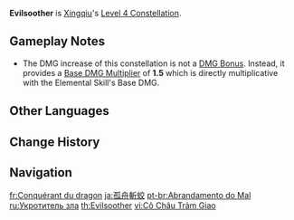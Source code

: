 {{Constellation Infobox
|image       = Constellation Evilsoother.png
|description = Throughout the duration of [[Guhua Sword: Raincutter]], the DMG dealt by [[Guhua Sword: Fatal Rainscreen]] is increased by 50%.
|level       = 4
|character   = Xingqiu
|utility1    = Base DMG Multiplier<!--DMG Bonus is additive, but Xingqiu's DMG dealt increase is multiplicative-->
}}
'''Evilsoother''' is [[Xingqiu]]'s [[Level 4 Constellation]].

==Gameplay Notes==
* The DMG increase of this constellation is not a [[DMG Bonus]]. Instead, it provides a [[Damage#Base DMG Multiplier|Base DMG Multiplier]] of '''1.5''' which is directly multiplicative with the Elemental Skill's Base DMG.

==Other Languages==
{{Other Languages
|en      = Evilsoother
|zhs     = 孤舟斩蛟
|zhs_rm  = Gū Zhōu Zhǎn Jiāo
|zht     = 孤舟斬蛟
|zht_rm  = Gū Zhōu Zhǎn Jiāo
|zh_tl   = 
|ja      = 孤舟斬蛟
|ja_rm   = Koshuu Zankou{{Assumed}}
|ja_tl   = Solitary Beheading Dragon
|ko      = 교룡 베기
|ko_rm   = Gyoryong Begi
|ko_tl   = Cutting Scale Dragon
|es      = Pacificador del mal
|es_tl   = Peacemaker of Evil
|fr      = Conquérant du dragon
|fr_tl   = Dragon Conqueror
|ru      = Укротитель зла
|ru_tl   = Tamer of Evil
|th      = Evilsoother
|vi      = {{tt|Cô Châu Trảm Giao|孤舟斬蛟}}
|vi_tl   = <!-- {{Sino|vi}} -->
|de      = Vernichter des Bösen
|de_tl   = Destroyer of Evil
|id      = Evilsoother
|pt      = Abrandamento do Mal
|pt_tl   = 
|tr      = Şer Dindiren
|tr_tl   = 
|it      = Domatore del male
|it_tl   = Tamer of Evil
}}

==Change History==
{{Change History|1.0}}

==Navigation==
{{Talent Navbox|Xingqiu}}

[[fr:Conquérant du dragon]]
[[ja:孤舟斬蛟]]
[[pt-br:Abrandamento do Mal]]
[[ru:Укротитель зла]]
[[th:Evilsoother]]
[[vi:Cô Châu Trảm Giao]]